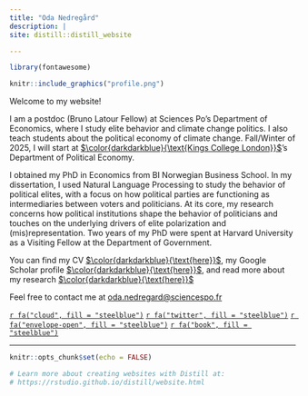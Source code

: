 ```yaml
---
title: "Oda Nedregård"
description: |
site: distill::distill_website

---
```

```r
library(fontawesome)
``` 

:::float-image

```r

knitr::include_graphics("profile.png")

```

  Welcome to my website!
  
  
I am a postdoc (Bruno Latour Fellow) at Sciences Po's Department of Economics, where I study elite behavior and climate change politics. I also teach students about the political economy of climate change. Fall/Winter of 2025, I will start at [$\color{darkdarkblue}{\text{Kings College London}}$][KCL]'s Department of Political Economy.
  
  I obtained my PhD in Economics from BI Norwegian Business School. In my dissertation, I used Natural Language Processing to study the behavior of political elites, with a focus on how political parties are functioning as intermediaries between voters and politicians. At its core, my research concerns how political institutions shape the behavior of politicians and touches on the underlying drivers of elite polarization and (mis)representation. Two years of my PhD were spent at Harvard University as a Visiting Fellow at the Department of Government.
  
 
  
  You can find my CV [$\color{darkdarkblue}{\text{here}}$][CV], my Google Scholar profile [$\color{darkdarkblue}{\text{here}}$][GScholar], and read more about my research [$\color{darkdarkblue}{\text{here}}$](research.html)


 Feel free to contact me at [oda.nedregard@sciencespo.fr][email]
  
 
  [`r fa("cloud", fill = "steelblue")`](https://bsky.app/profile/nedregardoda.bsky.social)
  [`r fa("twitter", fill = "steelblue")`](https://twitter.com/NedregardOda)
  [`r fa("envelope-open", fill = "steelblue")`][email]
  [`r fa("book", fill = "steelblue")`][GScholar]

  [email]: mailto:oda.nedregard@sciencespo.fr

  [CV]: https://www.dropbox.com/scl/fi/iwehkkgvr11vf8uinojqw/cv_nedregard.pdf?rlkey=yphnyoqlkt2ve34wd3b1l3zj3&st=da2xmzfh&dl=0

  [GScholar]: https://scholar.google.com/citations?user=7HrD6BgAAAAJ
  
 [LSE]: https://www.lse.ac.uk/european-institute/people/nedregard-oda
 
 [KCL]: https://www.kcl.ac.uk/political-economy
:::



---
```r
knitr::opts_chunk$set(echo = FALSE)

# Learn more about creating websites with Distill at:
# https://rstudio.github.io/distill/website.html

```

